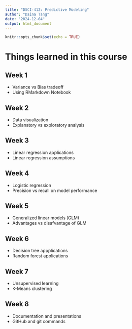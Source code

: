 ```yaml
---
title: "DSCI-412: Predictive Modeling"
author: "Daina Tang"
date: "2024-12-04"
output: html_document
---
```


```r
knitr::opts_chunk$set(echo = TRUE)
```

# Things learned in this course
## Week 1
- Variance vs Bias tradeoff
- Using RMarkdown Notebook

## Week 2
- Data visualization
- Explanatory vs exploratory analysis

## Week 3
- Linear regression applications
- Linear regression assumptions

## Week 4
- Logistic regression
- Precision vs recall on model performance

## Week 5
- Generalized linear models (GLM)
- Advantages vs disafvantage of GLM

## Week 6
- Decision tree appplications
- Random forest applications

## Week 7
- Unsupervised learning
- K-Means clustering

## Week 8
- Documentation and presentations
- GitHub and git commands

